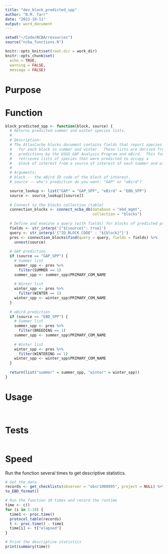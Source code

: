 ```yaml
---
title: "dev_block_predicted_spp"
author: "N.M. Tarr"
date: "2023-10-11"
output: word_document
---
```


```r
setwd("~/Code/NCBA/resources")
source("ncba_functions.R")

knitr::opts_knit$set(root.dir = work_dir)
knitr::opts_chunk$set(
  echo = TRUE,
  warning = FALSE,
  message = FALSE)
```


# Purpose


# Function
```r
block_predicted_spp <- function(block, source) {
  # Returns predicted summer and winter species lists.
  #
  # Description:
  # The AtlasCache blocks document contains fields that report species lists 
  #   for each block in summer and winter.  Those lists are derived from 
  #   predictions by the USGS GAP Analysis Program and eBird.  This function
  #   retrieves lists of species that were predicted to occupy a
  #   block of interest from a source of interest of each summer and winter.
  #
  # Arguments:
  # block -- the eBird ID code of the block of interest.
  # source -- who's prediction do you want: "GAP" or "eBird"?

  source_lookup <- list("GAP" = "GAP_SPP", "eBird" = "EBD_SPP")
  source <- source_lookup[[source]]
  
  # Connect to the blocks collection (table)
  connection_blocks <- connect_ncba_db(database = "ebd_mgmt", 
                                       collection = "blocks")
  
  # Define and execute a query (with fields) for blocks of predicted presence.
  fields <- str_interp('{"${source}": true}')
  query <- str_interp('{"ID_BLOCK_CODE" : "${block}"}')
  pres <- connection_blocks$find(query = query, fields = fields) %>%
    unnest(source)
  
  # GAP prediction
  if (source == "GAP_SPP") {
    # Summer list
    summer_spp <- pres %>% 
      filter(SUMMER == 1)
    summer_spp <- summer_spp$PRIMARY_COM_NAME
    
    # Winter list
    winter_spp <- pres %>% 
      filter(WINTER == 1)
    winter_spp <- winter_spp$PRIMARY_COM_NAME  
  } 
  
  # eBird prediction
  if (source == "EBD_SPP") {
    # Summer list
    summer_spp <- pres %>% 
      filter(BREEDING == 1)
    summer_spp <- summer_spp$PRIMARY_COM_NAME
    
    # Winter list
    winter_spp <- pres %>% 
      filter(WINTERING == 1)
    winter_spp <- winter_spp$PRIMARY_COM_NAME
  }
  
  return(list("summer" = summer_spp, "winter" = winter_spp))
}
```

# Usage
```r

```


```r
```


# Tests
```r

```


# Speed
Run the function several times to get descriptive statistics.
```r
# Get the data
records <- get_checklists(observer = "obsr1000095", project = NULL) %>%
to_EBD_format()

# Run the function 10 times and record the runtime
time <- c()
for (i in 1:10) {
  time1 <- proc.time()
  protocol_table(records)
  t <- proc.time() - time1
  time[i] <- t["elapsed"]
}

# Print the descriptive statistics
print(summary(time))
```
